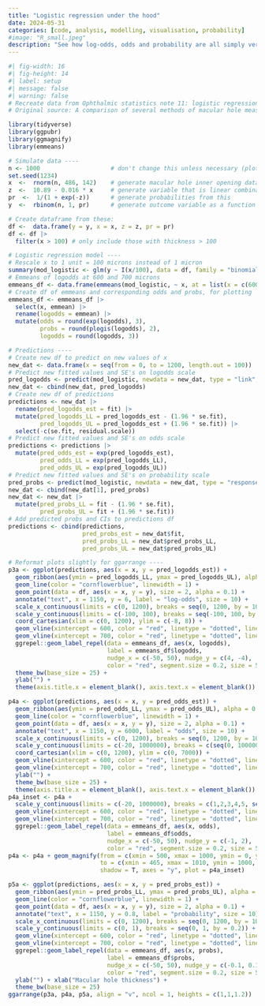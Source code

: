 ```yaml
---
title: "Logistic regression under the hood"
date: 2024-05-31
categories: [code, analysis, modelling, visualisation, probability]
#image: "R_small.jpeg"
description: "See how log-odds, odds and probability are all simply versions of each other - and fundamental to logistic regression."
---
```


```r
#| fig-width: 16
#| fig-height: 14
#| label: setup
#| message: false
#| warning: false
# Recreate data from Ophthalmic statistics note 11: logistic regression.
# Original source: A comparison of several methods of macular hole measurement using optical coherence tomography, and their value in predicting anatomical and visual outcomes.

library(tidyverse)
library(ggpubr)
library(ggmagnify)
library(emmeans)

# Simulate data ----
n <- 1000                    # don't change this unless necessary (plots might be fragile)
set.seed(1234)
x  <-  rnorm(n, 486, 142)    # generate macular hole inner opening data with mean 486 and sd = 152
z  <-  10.89 - 0.016 * x     # generate variable that is linear combination of intercept = 10.89 and coefficient for macular hole -0.016 (logit scale)
pr  <-  1/(1 + exp(-z))      # generate probabilities from this
y  <-  rbinom(n, 1, pr)      # generate outcome variable as a function of those probabilities

# Create dataframe from these:
df <-  data.frame(y = y, x = x, z = z, pr = pr)
df <- df |> 
  filter(x > 100) # only include those with thickness > 100

# Logistic regression model ----
# Rescale x to 1 unit = 100 microns instead of 1 micron
summary(mod_logistic <- glm(y ~ I(x/100), data = df, family = "binomial"))
# Emmeans of logodds at 600 and 700 microns
emmeans_df <- data.frame(emmeans(mod_logistic, ~ x, at = list(x = c(600, 700))))
# Create df of emmeans and corresponding odds and probs, for plotting
emmeans_df <- emmeans_df |> 
  select(x, emmean) |> 
  rename(logodds = emmean) |> 
  mutate(odds = round(exp(logodds), 3),
         probs = round(plogis(logodds), 2),
         logodds = round(logodds, 3))

# Predictions ----
# Create new df to predict on new values of x
new_dat <- data.frame(x = seq(from = 0, to = 1200, length.out = 100))
# Predict new fitted values and SE's on logodds scale
pred_logodds <- predict(mod_logistic, newdata = new_dat, type = "link", se = TRUE)
new_dat <- cbind(new_dat, pred_logodds)
# Create new df of predictions
predictions <- new_dat |> 
  rename(pred_logodds_est = fit) |> 
  mutate(pred_logodds_LL = pred_logodds_est - (1.96 * se.fit),
         pred_logodds_UL = pred_logodds_est + (1.96 * se.fit)) |> 
  select(-c(se.fit, residual.scale))
# Predict new fitted values and SE's on odds scale
predictions <- predictions |> 
  mutate(pred_odds_est = exp(pred_logodds_est),
         pred_odds_LL = exp(pred_logodds_LL),
         pred_odds_UL = exp(pred_logodds_UL))
# Predict new fitted values and SE's on probability scale
pred_probs <- predict(mod_logistic, newdata = new_dat, type = "response", se = TRUE)
new_dat <- cbind(new_dat[1], pred_probs)
new_dat <- new_dat |> 
  mutate(pred_probs_LL = fit - (1.96 * se.fit),
         pred_probs_UL = fit + (1.96 * se.fit))
# Add predicted probs and CIs to predictions df
predictions <- cbind(predictions, 
                     pred_probs_est = new_dat$fit, 
                     pred_probs_LL = new_dat$pred_probs_LL,
                     pred_probs_UL = new_dat$pred_probs_UL)

# Reformat plots slightly for ggarrange ----
p3a <- ggplot(predictions, aes(x = x, y = pred_logodds_est)) + 
  geom_ribbon(aes(ymin = pred_logodds_LL, ymax = pred_logodds_UL), alpha = 0.2) + 
  geom_line(color = "cornflowerblue", linewidth = 1) +
  geom_point(data = df, aes(x = x, y = y), size = 2, alpha = 0.1) +
  annotate("text", x = 1150, y = 6, label = "log-odds", size = 10) +
  scale_x_continuous(limits = c(0, 1200), breaks = seq(0, 1200, by = 100)) +
  scale_y_continuous(limits = c(-100, 100), breaks = seq(-100, 100, by = 2)) +
  coord_cartesian(xlim = c(0, 1200), ylim = c(-8, 8)) +
  geom_vline(xintercept = 600, color = "red", linetype = "dotted", linewidth = 0.6) +
  geom_vline(xintercept = 700, color = "red", linetype = "dotted", linewidth = 0.6) +
  ggrepel::geom_label_repel(data = emmeans_df, aes(x, logodds),
                            label = emmeans_df$logodds, 
                            nudge_x = c(-50, 50), nudge_y = c(4, -4),
                            color = "red", segment.size = 0.2, size = 5) +
  theme_bw(base_size = 25) +
  ylab("") +
  theme(axis.title.x = element_blank(), axis.text.x = element_blank())

p4a <- ggplot(predictions, aes(x = x, y = pred_odds_est)) + 
  geom_ribbon(aes(ymin = pred_odds_LL, ymax = pred_odds_UL), alpha = 0.2) + 
  geom_line(color = "cornflowerblue", linewidth = 1) +
  geom_point(data = df, aes(x = x, y = y), size = 2, alpha = 0.1) +
  annotate("text", x = 1150, y = 6000, label = "odds", size = 10) +
  scale_x_continuous(limits = c(0, 1200), breaks = seq(0, 1200, by = 100)) +
  scale_y_continuous(limits = c(-20, 1000000), breaks = c(seq(0, 1000000, by = 1000))) +
  coord_cartesian(xlim = c(0, 1200), ylim = c(0, 7000)) +
  geom_vline(xintercept = 600, color = "red", linetype = "dotted", linewidth = 0.6) +
  geom_vline(xintercept = 700, color = "red", linetype = "dotted", linewidth = 0.6) +
  ylab("") +
  theme_bw(base_size = 25) +
  theme(axis.title.x = element_blank(), axis.text.x = element_blank())
p4a_inset <- p4a +
  scale_y_continuous(limits = c(-20, 1000000), breaks = c(1,2,3,4,5, seq(0, 1000000, by = 1000))) +
  geom_vline(xintercept = 600, color = "red", linetype = "dotted", linewidth = 0.6) +
  geom_vline(xintercept = 700, color = "red", linetype = "dotted", linewidth = 0.6) +
  ggrepel::geom_label_repel(data = emmeans_df, aes(x, odds),
                            label = emmeans_df$odds, 
                            nudge_x = c(-50, 50), nudge_y = c(-1, 2),
                            color = "red", segment.size = 0.2, size = 5)
p4a <- p4a + geom_magnify(from = c(xmin = 500, xmax = 1000, ymin = 0, ymax = 5), 
                          to = c(xmin = 465, xmax = 1010, ymin = 1000, ymax = 5000), 
                          shadow = T, axes = "y", plot = p4a_inset)

p5a <- ggplot(predictions, aes(x = x, y = pred_probs_est)) + 
  geom_ribbon(aes(ymin = pred_probs_LL, ymax = pred_probs_UL), alpha = 0.2) + 
  geom_line(color = "cornflowerblue", linewidth = 1) +
  geom_point(data = df, aes(x = x, y = y), size = 2, alpha = 0.1) +
  annotate("text", x = 1150, y = 0.8, label = "probability", size = 10) +
  scale_x_continuous(limits = c(0, 1200), breaks = seq(0, 1200, by = 100)) +
  scale_y_continuous(limits = c(0, 1), breaks = seq(0, 1, by = 0.2)) +
  geom_vline(xintercept = 600, color = "red", linetype = "dotted", linewidth = 0.6) +
  geom_vline(xintercept = 700, color = "red", linetype = "dotted", linewidth = 0.6) +
  ggrepel::geom_label_repel(data = emmeans_df, aes(x, probs),
                            label = emmeans_df$probs, 
                            nudge_x = c(-50, 50), nudge_y = c(-0.1, 0.1),
                            color = "red", segment.size = 0.2, size = 5) +
  ylab("") + xlab("Macular hole thickness") +
  theme_bw(base_size = 25)
ggarrange(p3a, p4a, p5a, align = "v", ncol = 1, heights = c(1,1,1.2))
```
